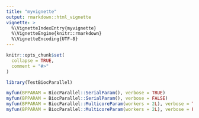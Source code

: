 ```yaml
---
title: "myvignette"
output: rmarkdown::html_vignette
vignette: >
  %\VignetteIndexEntry{myvignette}
  %\VignetteEngine{knitr::rmarkdown}
  %\VignetteEncoding{UTF-8}
---
```


```r
knitr::opts_chunk$set(
  collapse = TRUE,
  comment = "#>"
)
```

```r
library(TestBiocParallel)
```

```r
myfun(BPPARAM = BiocParallel::SerialParam(), verbose = TRUE)
myfun(BPPARAM = BiocParallel::SerialParam(), verbose = FALSE)
myfun(BPPARAM = BiocParallel::MulticoreParam(workers = 2L), verbose = TRUE)
myfun(BPPARAM = BiocParallel::MulticoreParam(workers = 2L), verbose = FALSE)
```


